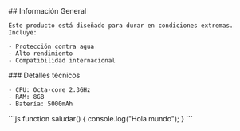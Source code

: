 
<Tabs>
  <Tab label="Resumen">
    ## Información General

    Este producto está diseñado para durar en condiciones extremas. Incluye:

    - Protección contra agua
    - Alto rendimiento
    - Compatibilidad internacional
  </Tab>

  <Tab label="Especificaciones">
    ### Detalles técnicos

    - CPU: Octa-core 2.3GHz  
    - RAM: 8GB  
    - Batería: 5000mAh  
  </Tab>

  <Tab label="Código de ejemplo">
    ```js
    function saludar() {
      console.log("Hola mundo");
    }
    ```
  </Tab>
</Tabs>
